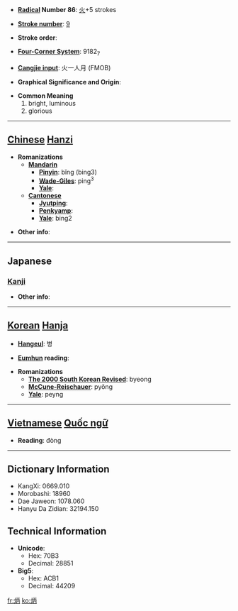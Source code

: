 * '''[[Wiktionary:Chinese radical index| Radical]] Number 86''': [[Wiktionary:Chinese radical index 火|火]]+5 strokes

* '''[[Wiktionary:Chinese total strokes index|Stroke number]]''': [[Wiktionary:Chinese total strokes index 9|9]]

* '''Stroke order''': 

* '''[[Wiktionary:Chinese four corner index|Four-Corner System]]''': 9182<sub>7</sub>

* '''[[Wiktionary:Chinese Cangjie index|Cangjie input]]''': 火一人月 (FMOB)

* '''Graphical Significance and Origin''': 

* '''Common Meaning'''
*#bright, luminous
*# glorious


----

== [[Chinese]] [[Hanzi]] ==

* '''Romanizations'''
** '''[[Mandarin]]'''
*** '''[[Pinyin]]''': bǐng (bing3)
*** '''[[Wade-Giles]]''': ping<sup>3</sup>
*** '''[[Yale]]''': 
** '''[[Cantonese]]'''
*** '''[[Jyutping]]''':
*** '''[[Penkyamp]]''': 
*** '''[[Yale]]''': bing2

* '''Other info''': 

----

==Japanese==
===[[Kanji]]===
{{kanji|on readings=[[へい]] (hei)
|kun readings=[[あきらか]] (akiraka)
}}

* '''Other info''':  

----

== [[Korean]] [[Hanja]] ==

* '''[[Hangeul]]''': 병

* '''[[Eumhun]] reading''': 

* '''Romanizations'''
** '''[[The 2000 South Korean Revised Romanization|The 2000 South Korean Revised]]''': byeong
** '''[[McCune-Reischauer]]''': pyŏng
** '''[[Yale]]''': peyng


----

== [[Vietnamese]] [[Quốc ngữ]] ==

* '''Reading''': đòng

----

== Dictionary Information ==

* KangXi: 0669.010
* Morobashi: 18960
* Dae Jaweon: 1078.060
* Hanyu Da Zidian: 32194.150

== Technical Information ==

* '''Unicode''':
** Hex: 70B3
** Decimal: 28851
* '''Big5''':
** Hex: ACB1
** Decimal: 44209

[[fr:炳]]
[[ko:炳]]